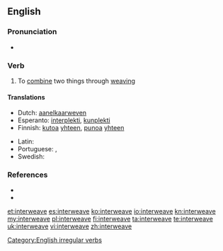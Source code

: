 ==English==

===Pronunciation===
* {{IPA|/ˈɪntərwiːv/}}

===Verb===
{{en-verb|interweaves|interweaving|'''[[interwove]]''' or '''[[interweaved]]'''|interwoven}}

# To [[combine]] two things through [[weaving]]

====Translations====
{{trans-top|to combine two things through weaving}}
* Dutch: [[aanelkaarweven]]
* Esperanto: [[interplekti]], [[kunplekti]]
* Finnish: [[kutoa]] [[yhteen]], [[punoa]] [[yhteen]]
{{trans-mid}}
* Latin: {{t-|la|necto|alt=nectō}}
* Portuguese: {{t+|pt|entrançar}}, {{t+|pt|entrelaçar}}
* Swedish: {{t|sv|sammanfläta}}
{{trans-bottom}}

===References===
* {{R:Century 1911}}
* {{R:Webster 1913}}

[[Category:English irregular verbs]]

[[et:interweave]]
[[es:interweave]]
[[ko:interweave]]
[[io:interweave]]
[[kn:interweave]]
[[my:interweave]]
[[pl:interweave]]
[[fi:interweave]]
[[ta:interweave]]
[[te:interweave]]
[[uk:interweave]]
[[vi:interweave]]
[[zh:interweave]]